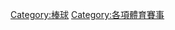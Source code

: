 {{Commonscat|Baseball competitions}}

[[Category:棒球|Category:棒球]]
[[Category:各項體育賽事|Category:各項體育賽事]]